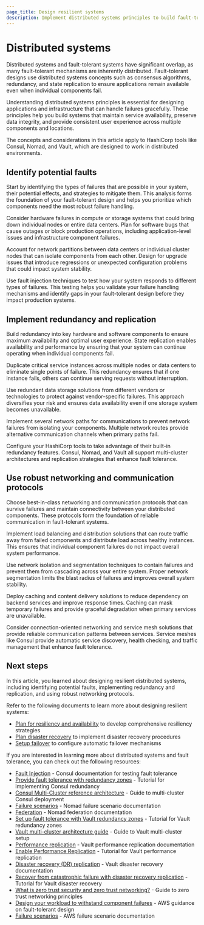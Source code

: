 ```yaml
---
page_title: Design resilient systems
description: Implement distributed systems principles to build fault-tolerant applications and infrastructure that can withstand component failures and maintain availability.
---
```


# Distributed systems

Distributed systems and fault-tolerant systems have significant overlap, as many fault-tolerant mechanisms are inherently distributed. Fault-tolerant designs use distributed systems concepts such as consensus algorithms, redundancy, and state replication to ensure applications remain available even when individual components fail.

Understanding distributed systems principles is essential for designing applications and infrastructure that can handle failures gracefully. These principles help you build systems that maintain service availability, preserve data integrity, and provide consistent user experience across multiple components and locations.

The concepts and considerations in this article apply to HashiCorp tools like Consul, Nomad, and Vault, which are designed to work in distributed environments.

## Identify potential faults

Start by identifying the types of failures that are possible in your system, their potential effects, and strategies to mitigate them. This analysis forms the foundation of your fault-tolerant design and helps you prioritize which components need the most robust failure handling.

Consider hardware failures in compute or storage systems that could bring down individual nodes or entire data centers. Plan for software bugs that cause outages or block production operations, including application-level issues and infrastructure component failures.

Account for network partitions between data centers or individual cluster nodes that can isolate components from each other. Design for upgrade issues that introduce regressions or unexpected configuration problems that could impact system stability.

Use fault injection techniques to test how your system responds to different types of failures. This testing helps you validate your failure handling mechanisms and identify gaps in your fault-tolerant design before they impact production systems.

## Implement redundancy and replication

Build redundancy into key hardware and software components to ensure maximum availability and optimal user experience. State replication enables availability and performance by ensuring that your system can continue operating when individual components fail.

Duplicate critical service instances across multiple nodes or data centers to eliminate single points of failure. This redundancy ensures that if one instance fails, others can continue serving requests without interruption.

Use redundant data storage solutions from different vendors or technologies to protect against vendor-specific failures. This approach diversifies your risk and ensures data availability even if one storage system becomes unavailable.

Implement several network paths for communications to prevent network failures from isolating your components. Multiple network routes provide alternative communication channels when primary paths fail.

Configure your HashiCorp tools to take advantage of their built-in redundancy features. Consul, Nomad, and Vault all support multi-cluster architectures and replication strategies that enhance fault tolerance.

## Use robust networking and communication protocols

Choose best-in-class networking and communication protocols that can survive failures and maintain connectivity between your distributed components. These protocols form the foundation of reliable communication in fault-tolerant systems.

Implement load balancing and distribution solutions that can route traffic away from failed components and distribute load across healthy instances. This ensures that individual component failures do not impact overall system performance.

Use network isolation and segmentation techniques to contain failures and prevent them from cascading across your entire system. Proper network segmentation limits the blast radius of failures and improves overall system stability.

Deploy caching and content delivery solutions to reduce dependency on backend services and improve response times. Caching can mask temporary failures and provide graceful degradation when primary services are unavailable.

Consider connection-oriented networking and service mesh solutions that provide reliable communication patterns between services. Service meshes like Consul provide automatic service discovery, health checking, and traffic management that enhance fault tolerance.

## Next steps

In this article, you learned about designing resilient distributed systems, including identifying potential faults, implementing redundancy and replication, and using robust networking protocols.

Refer to the following documents to learn more about designing resilient systems:

- [Plan for resiliency and availability](/well-architected-framework/design-resilient-systems/plan-for-resilience) to develop comprehensive resiliency strategies
- [Plan disaster recovery](/well-architected-framework/design-resilient-systems/ensure-high-availability/plan-disaster-recovery) to implement disaster recovery procedures
- [Setup failover](/well-architected-framework/design-resilient-systems/ensure-high-availability/setup-failover) to configure automatic failover mechanisms

If you are interested in learning more about distributed systems and fault tolerance, you can check out the following resources:

- [Fault Injection](/consul/docs/troubleshoot/fault-injection) - Consul documentation for testing fault tolerance
- [Provide fault tolerance with redundancy zones](/consul/tutorials/operate-consul/redundancy-zones) - Tutorial for implementing Consul redundancy
- [Consul Multi-Cluster reference architecture](/consul/tutorials/production-multi-cluster/multi-cluster-reference-architecture) - Guide to multi-cluster Consul deployment
- [Failure scenarios](/nomad/tutorials/enterprise/production-reference-architecture-vm-with-consul#failure-scenarios) - Nomad failure scenario documentation
- [Federation](/nomad/docs/architecture/cluster/federation) - Nomad federation documentation
- [Set up fault tolerance with Vault redundancy zones](/vault/tutorials/raft/raft-redundancy-zones) - Tutorial for Vault redundancy zones
- [Vault multi-cluster architecture guide](/vault/tutorials/day-one-raft/multi-cluster-architecture) - Guide to Vault multi-cluster setup
- [Performance replication](/vault/docs/enterprise/replication#performance-replication) - Vault performance replication documentation
- [Enable Performance Replication](/vault/tutorials/enterprise/performance-replication) - Tutorial for Vault performance replication
- [Disaster recovery (DR) replication](/vault/docs/enterprise/replication#disaster-recovery-dr-replication) - Vault disaster recovery documentation
- [Recover from catastrophic failure with disaster recovery replication](/vault/tutorials/enterprise/disaster-recovery-replication-failover) - Tutorial for Vault disaster recovery
- [What is zero trust security and zero trust networking?](/well-architected-framework/security/security-zero-trust-video) - Guide to zero trust networking principles
- [Design your workload to withstand component failures](https://docs.aws.amazon.com/wellarchitected/latest/reliability-pillar/design-your-workload-to-withstand-component-failures.html) - AWS guidance on fault-tolerant design
- [Failure scenarios](https://docs.aws.amazon.com/sap/latest/general/arch-guide-failure-scenarios.html) - AWS failure scenario documentation